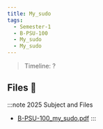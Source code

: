 ```yaml
---
title: My_sudo
tags:
  - Semester-1
  - B-PSU-100
  - My_sudo
  - My_sudo
---
```

> Timeline: ?


## Files 📂

:::note 2025 Subject and Files
- [B-PSU-100_my_sudo.pdf](https://github.com/Studio-17/Epitech-Subjects/raw/main/Semester-1/B-PSU-100/My_sudo/My_sudo/B-PSU-100_my_sudo.pdf)
:::

